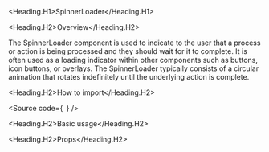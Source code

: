 

<Meta of={Stories} />

<Heading.H1>SpinnerLoader</Heading.H1>

<Heading.H2>Overview</Heading.H2>

The SpinnerLoader component is used to indicate to the user
that a process or action is being processed and they should wait for it to complete.
It is often used as a loading indicator within other components such as buttons,
icon buttons, or overlays. The SpinnerLoader typically consists of a circular
animation that rotates indefinitely until the underlying action is complete.

<Heading.H2>How to import</Heading.H2>

<Source
  code={`
`}
/>

<Heading.H2>Basic usage</Heading.H2>

<Canvas of={Stories.Base} />

<Heading.H2>Props</Heading.H2>

<ArgTypes of={Stories} />
